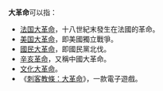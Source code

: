 '''大革命'''可以指：
*[[法国大革命|法国大革命]]，十八世紀末發生在法國的革命。
*[[美國革命|美国大革命]]，即美國獨立戰爭。
*[[國民革命|國民大革命]]，即國民黨北伐。
*[[辛亥革命|辛亥革命]]，又稱中國大革命。
*[[文化大革命|文化大革命]]。
*《[[刺客教條：大革命|刺客教條：大革命]]》，一款電子遊戲。

{{disambig|Cat=三字消歧義}}